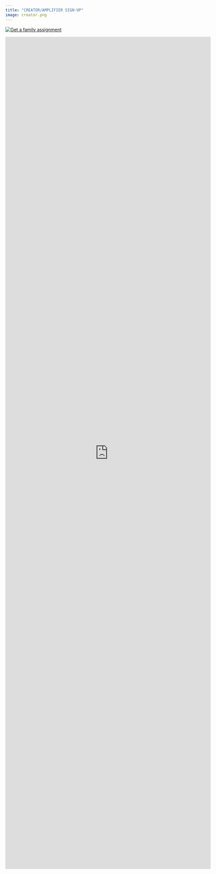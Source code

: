 ```yaml
---
title: "CREATOR/AMPLIFIER SIGN-UP"
image: creator.png
---
```



[![Get a family assignment](creator.png){fig-align="center"}](https://docs.google.com/forms/d/e/1FAIpQLScYuzqzaIqmwyrlOzvf5K7WgbYhIibNZPVFQan4BFJ9UU6XSg/viewform)

::: {.column-page}

<iframe src="https://docs.google.com/forms/d/e/1FAIpQLScYuzqzaIqmwyrlOzvf5K7WgbYhIibNZPVFQan4BFJ9UU6XSg/viewform?embedded=true" width="640" height="2593" frameborder="0" marginheight="0" marginwidth="0">

Loading…

</iframe>

:::